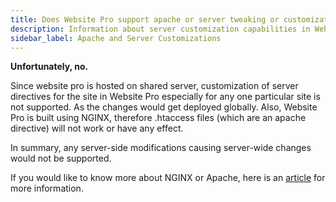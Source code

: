 ```yaml
---
title: Does Website Pro support apache or server tweaking or customizations?
description: Information about server customization capabilities in Website Pro
sidebar_label: Apache and Server Customizations
---
```


**Unfortunately, no.**

Since website pro is hosted on shared server, customization of server directives for the site in Website Pro especially for any one particular site is not supported. As the changes would get deployed globally.
Also, Website Pro is built using NGINX, therefore .htaccess files (which are an apache directive) will not work or have any effect. 

In summary, any server-side modifications causing server-wide changes would not be supported.

If you would like to know more about NGINX or Apache, here is an [article](https://www.nginx.com/faq/what-is-nginx-how-different-is-it-from-e-g-apache/) for more information.